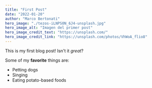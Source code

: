 ```yaml
---
title: "First Post"
date: "2022-01-20"
author: "Marco Bertonati"
hero_image: "./tezos-iLNPS0N_6J4-unsplash.jpg"
hero_image_alt: "Imagen del primer post"
hero_image_credit_text: "https://unsplash.com/"
hero_image_credit_link: "https://unsplash.com/photos/VhWoA_flio8"
---
```


This is my first blog post! Isn't it *great*?

Some of my **favorite** things are:

* Petting dogs
* Singing
* Eating potato-based foods